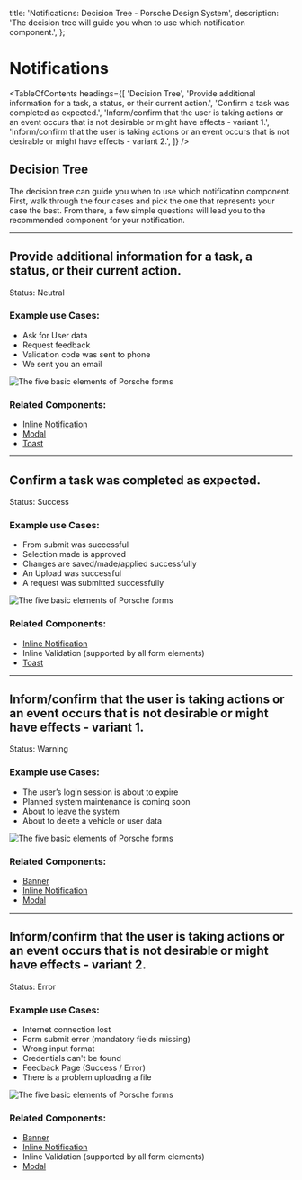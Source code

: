 
  title: 'Notifications: Decision Tree - Porsche Design System',
  description: 'The decision tree will guide you when to use which notification component.',
};

# Notifications

<TableOfContents
  headings={[
    'Decision Tree',
    'Provide additional information for a task, a status, or their current action.',
    'Confirm a task was completed as expected.',
    'Inform/confirm that the user is taking actions or an event occurs that is not desirable or might have effects - variant 1.',
    'Inform/confirm that the user is taking actions or an event occurs that is not desirable or might have effects - variant 2.',
  ]}
/>

## Decision Tree

The decision tree can guide you when to use which notification component. First, walk through the four cases and pick
the one that represents your case the best. From there, a few simple questions will lead you to the recommended
component for your notification.

---

## Provide additional information for a task, a status, or their current action.

Status: Neutral

### Example use Cases:

- Ask for User data
- Request feedback
- Validation code was sent to phone
- We sent you an email

![The five basic elements of Porsche forms](assets/notification-neutral.png)

### Related Components:

- [Inline Notification](/components/inline-notification)
- [Modal](/components/modal)
- [Toast](/components/toast)

---

## Confirm a task was completed as expected.

Status: Success

### Example use Cases:

- From submit was successful
- Selection made is approved
- Changes are saved/made/applied successfully
- An Upload was successful
- A request was submitted successfully

![The five basic elements of Porsche forms](assets/notification-success.png)

### Related Components:

- [Inline Notification](/components/inline-notification)
- Inline Validation (supported by all form elements)
- [Toast](/components/toast)

---

## Inform/confirm that the user is taking actions or an event occurs that is not desirable or might have effects - variant 1.

Status: Warning

### Example use Cases:

- The user’s login session is about to expire
- Planned system maintenance is coming soon
- About to leave the system
- About to delete a vehicle or user data

![The five basic elements of Porsche forms](assets/notification-warning.png)

### Related Components:

- [Banner](/components/banner)
- [Inline Notification](/components/inline-notification)
- [Modal](/components/modal)

---

## Inform/confirm that the user is taking actions or an event occurs that is not desirable or might have effects - variant 2.

Status: Error

### Example use Cases:

- Internet connection lost
- Form submit error (mandatory fields missing)
- Wrong input format
- Credentials can't be found
- Feedback Page (Success / Error)
- There is a problem uploading a file

![The five basic elements of Porsche forms](assets/notification-error.png)

### Related Components:

- [Banner](/components/banner)
- [Inline Notification](/components/inline-notification)
- Inline Validation (supported by all form elements)
- [Modal](/components/modal)
